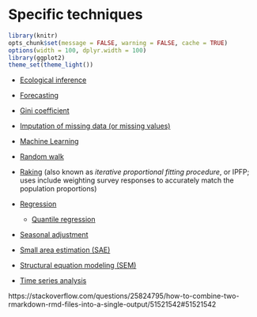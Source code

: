 # Specific techniques {#quantitativemethods2}

```r
library(knitr)
opts_chunk$set(message = FALSE, warning = FALSE, cache = TRUE)
options(width = 100, dplyr.width = 100)
library(ggplot2)
theme_set(theme_light())
```

* [Ecological inference](docs/EcologicalInference.Rmd)

* [Forecasting](docs/Forecasting.md)

* [Gini coefficient](docs/GiniCoefficient.md)

* [Imputation of missing data (or missing values)](docs/MissingValue-Imputation.md)

* [Machine Learning](docs/MachineLearning.md)

* [Random walk](docs/RandomWalk.md)

* [Raking](docs/Raking.md) (also known as _iterative proportional fitting procedure_, or IPFP; uses include weighting survey responses to accurately match the population proportions)

* [Regression](docs/Regression.md)

  - [Quantile regression](docs/QuantileRegression.md)

* [Seasonal adjustment](docs/SeasonalAdjustment.md)

* [Small area estimation (SAE)](docs/SmallAreaEstimation.md)

* [Structural equation modeling (SEM)](docs/SEM.md)

* [Time series analysis](docs/TimeSeries.md)


https://stackoverflow.com/questions/25824795/how-to-combine-two-rmarkdown-rmd-files-into-a-single-output/51521542#51521542
